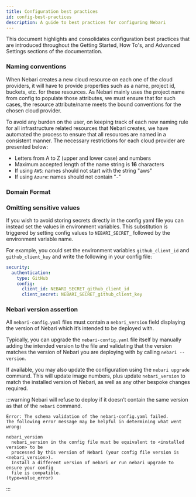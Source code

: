 ```yaml
---
title: Configuration best practices
id: config-best-practices
description: A guide to best practices for configuring Nebari
---
```


This document highlights and consolidates configuration best practices that are introduced throughout the Getting Started, How To's, and Advanced Settings sections of the documentation.

### Naming conventions

When Nebari creates a new cloud resource on each one of the cloud providers, it will have to provide properties such as a name, project id, buckets, etc. for these resources.
As Nebari mainly uses the project name from config to populate those attributes, we must ensure that for such cases, the resource attribute/name meets the bound conventions for the chosen cloud provider.

To avoid any burden on the user, on keeping track of each new naming rule for all infrastructure related resources that Nebari creates, we have automated the process to ensure that all resources are named in a consistent manner.
The necessary restrictions for each cloud provider are presented below:

- Letters from A to Z (upper and lower case) and numbers
- Maximum accepted length of the name string is **16** characters
- If using `AWS`: names should not start with the string "aws"
- If using `Azure`: names should not contain "-"


### Domain Format

### Omitting sensitive values

If you wish to avoid storing secrets directly in the config yaml file you can instead set the values in environment variables. This substitution is triggered by setting config
values to `NEBARI_SECRET_` followed by the environment variable name.

For example, you could set the environment variables `github_client_id` and `github_client_key` and write the
following in your config file:

```yaml
security:
  authentication:
    type: GitHub
    config:
      client_id: NEBARI_SECRET_github_client_id
      client_secret: NEBARI_SECRET_github_client_key
```

### Nebari version assertion

All `nebari-config.yaml` files must contain a `nebari_version` field displaying the version of Nebari which it’s intended to be deployed with.

Typically, you can upgrade the `nebari-config.yaml` file itself by manually adding the intended version to the file and validating that the version matches the version of Nebari you are deploying with by calling `nebari --version`.

If available, you may also update the configuration using the `nebari upgrade` command. This will update image numbers, plus update `nebari_version` to match the installed version of Nebari, as well as any other bespoke changes required.

:::warning
Nebari will refuse to deploy if it doesn’t contain the same version as that of the `nebari` command.
```
Error: The schema validation of the nebari-config.yaml failed.
The following error message may be helpful in determining what went wrong:

nebari_version
  nebari_version in the config file must be equivalent to <installed version> to be
  processed by this version of Nebari (your config file version is <nebari_version>).
  Install a different version of nebari or run nebari upgrade to ensure your config
  file is compatible.
(type=value_error)
```
:::